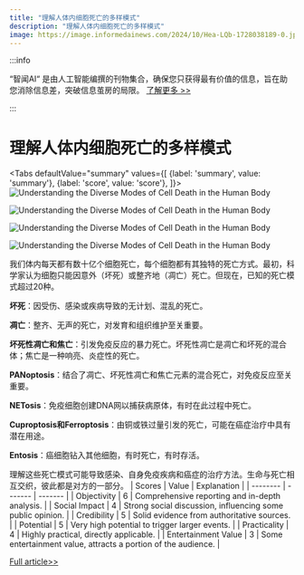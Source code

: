 ```yaml
---
title: "理解人体内细胞死亡的多样模式"
description: "理解人体内细胞死亡的多样模式"
image: https://image.informedainews.com/2024/10/Hea-LQb-1728038189-0.jpg
---
```



:::info

“智闻AI“ 是由人工智能编撰的刊物集合，确保您只获得最有价值的信息，旨在助您消除信息差，突破信息茧房的局限。  [了解更多 >>](/)

:::

# 理解人体内细胞死亡的多样模式


<Tabs
	defaultValue="summary"
	values={[
	{label: 'summary', value: 'summary'},
	{label: 'score', value: 'score'},
]}>
<TabItem value="summary">
<img
  src="https://image.informedainews.com/2024/10/Hea-LQb-1728038189-0.jpg"
  alt="Understanding the Diverse Modes of Cell Death in the Human Body"
/>

<img
  src="https://image.informedainews.com/2024/10/Hea-mvW-1728038189-1.jpg"
  alt="Understanding the Diverse Modes of Cell Death in the Human Body"
/>

<img
  src="https://image.informedainews.com/2024/10/Hea-Ap3-1728038189-2.jpg"
  alt="Understanding the Diverse Modes of Cell Death in the Human Body"
/>

<img
  src="https://image.informedainews.com/2024/10/Hea-bQJ-1728038189-3.jpg"
  alt="Understanding the Diverse Modes of Cell Death in the Human Body"
/>



我们体内每天都有数十亿个细胞死亡，每个细胞都有其独特的死亡方式。最初，科学家认为细胞只能因意外（坏死）或整齐地（凋亡）死亡。但现在，已知的死亡模式超过20种。

**坏死**：因受伤、感染或疾病导致的无计划、混乱的死亡。

**凋亡**：整齐、无声的死亡，对发育和组织维护至关重要。

**坏死性凋亡和焦亡**：引发免疫反应的暴力死亡。坏死性凋亡是凋亡和坏死的混合体；焦亡是一种响亮、炎症性的死亡。

**PANoptosis**：结合了凋亡、坏死性凋亡和焦亡元素的混合死亡，对免疫反应至关重要。

**NETosis**：免疫细胞创建DNA网以捕获病原体，有时在此过程中死亡。

**Cuproptosis和Ferroptosis**：由铜或铁过量引发的死亡，可能在癌症治疗中具有潜在用途。

**Entosis**：癌细胞钻入其他细胞，有时死亡，有时存活。

理解这些死亡模式可能导致感染、自身免疫疾病和癌症的治疗方法。生命与死亡相互交织，彼此都是对方的一部分。
</TabItem>
<TabItem value="score">
	| Scores     | Value   | Explanation |
	| -------- | ------- | ------- |
	| Objectivity  | 6    | Comprehensive reporting and in-depth analysis.    |
	| Social Impact | 4     | Strong social discussion, influencing some public opinion.    |
	| Credibility    | 5    | Solid evidence from authoritative sources.    |
	| Potential    | 5    | Very high potential to trigger larger events.    |
	| Practicality    | 4    | Highly practical, directly applicable.    |
	| Entertainment Value    | 3    | Some entertainment value, attracts a portion of the audience.    |
</TabItem>
</Tabs>

[Full article>>](https://nautil.us/your-cells-are-dying-all-the-time-913664/)
